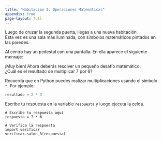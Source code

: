```yaml
---
title: "Habitación 3: Operaciones Matemáticas"
appendix: true
page-layout: full
---
```


Luego de cruzar la segunda puerta, llegas a una nueva habitación.  
Esta vez es una sala más iluminada, con símbolos matemáticos pintados en las paredes.

Al centro hay un pedestal con una pantalla. En ella aparece el siguiente mensaje:

<div class="alert alert-info">
¡Muy bien! Ahora deberás resolver un pequeño desafío matemático.  
¿Cuál es el resultado de multiplicar 7 por 6?
</div>

::: {.callout-tip title="Pista" collapse="true"}
Recuerda que en Python puedes realizar multiplicaciones usando el símbolo `*`.
Por ejemplo:

```python
resultado = 2 * 3
```
:::

Escribe tu respuesta en la variable `respuesta` y luego ejecuta la celda.

```pyodide-python
# Escribe tu respuesta aquí
respuesta = 7 * 6

# Verifica la respuesta
import verificar
verificar.salon_3(respuesta)
```